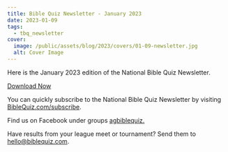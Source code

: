 ```yaml
---
title: Bible Quiz Newsletter - January 2023
date: 2023-01-09
tags:
  - tbq_newsletter
cover:
  image: /public/assets/blog/2023/covers/01-09-newsletter.jpg
  alt: Cover Image
---
```


Here is the January 2023 edition of the National Bible Quiz Newsletter.

<a href="/assets/blog/2023/01-newsletter.pdf" class="btn btn-primary">Download Now</a>

You can quickly subscribe to the National Bible Quiz Newsletter by visiting [BibleQuiz.com/subscribe](/subscribe).

Find us on Facebook under groups [agbiblequiz.](https://www.facebook.com/groups/agbiblequiz)

Have results from your league meet or tournament? Send them to [hello@biblequiz.com](mailto:hello@biblequiz.com).
